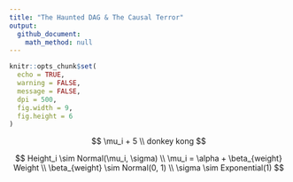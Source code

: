 ```yaml
---
title: "The Haunted DAG & The Causal Terror"
output: 
  github_document:
    math_method: null
---
```


```r
knitr::opts_chunk$set(
  echo = TRUE,
  warning = FALSE,
  message = FALSE,
  dpi = 500,
  fig.width = 9,
  fig.height = 6
)
```

$$
\mu_i + 5 \\
donkey kong
$$

$$
Height_i \sim Normal(\mu_i, \sigma) \\
\mu_i = \alpha + \beta_{weight} Weight \\
\beta_{weight} \sim Normal(0, 1) \\
\sigma \sim Exponential(1)
$$
